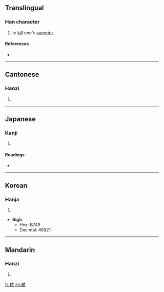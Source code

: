 {{also|弑}}
==Translingual==

===Han character===
{{Han char|rn=56|rad=弋|as=10|sn=13|four=4394<sub>0</sub>|canj=大金戈心一 (KCIPM), 大木戈心一 (KDIPM), X大木戈心 (XKDIP)}}

# to [[kill]] one's [[superior]]

====References====
* {{Han ref|kx=0355.141|dj=0671.180|hdz=10559.190|uh=5F12|ud=24338}}

----

==Cantonese==

===Hanzi===
{{yue-hanzi|jyut=|y=si3|sim=弑}}

# {{defn|Cantonese|sort=弋10}}

----

==Japanese==

===Kanji===
{{ja-kanji|grade=|rs=弋10}}

# {{defn|Japanese|sort=弋10}}

====Readings====
* {{ja-readings|on=[[し]] (shi), [[しい]] (shii)|kun=[[しいする]] (shiisuru), [[ころす]] (korosu)}}

----

==Korean==

===Hanja===
{{ko-hanja|hangeul=시|eumhun=|rv=si|mr=si|y=si}}

# {{defn|Korean|sort=弋10}}

* '''Big5''':
** Hex: B749
** Decimal: 46921

----

==Mandarin==

===Hanzi===
{{cmn-hanzi|sim=弑|pin=[[shì]] ([[shi4]])|wg=shih<sup>4</sup>}}

# {{defn|Mandarin|sort=弋10}}

[[fr:弒]]
[[zh:弒]]